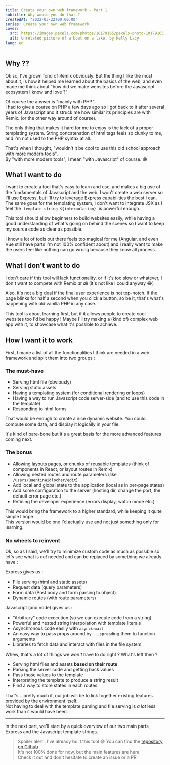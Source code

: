 ```yaml
---
title: Create your own web framework - Part 1
subtitle: Why would you do that ?
createdAt: "2022-03-22T00:00:00"
series: Create your own web framework
cover:
  src: https://images.pexels.com/photos/10179165/pexels-photo-10179165.jpeg
  alt: Unrelated picture of a boat on a lake, by Kelly Lacy
lang: en
---
```


## Why ??

Ok so, I've grown fond of Remix obviously. But the thing I like the most about it, is how it helped me learned about the basics of the web, and even made me think about "how did we make websites before the Javascript ecosystem I know and love ?"

Of course the answer is "mainly with PHP".  
I had to give a course on PHP a few days ago so I got back to it after several years of Javascript and it struck me how
similar its principles are with Remix. (or the other way around of course).

The only thing that makes it hard for me to enjoy is the lack of a proper templating system. String concatenation of html tags feels so clunky to me, and I'm not used to the PHP syntax at all.

That's when I thought, "wouldn't it be cool to use this old school approach with more modern tools".  
By "with more modern tools", I mean "with Javascript" of course. 😁

## What I want to do

I want to create a tool that's easy to learn and use, and makes a big use of the fundamentals of Javascript and the web.
I won't create a web server so I'll use Express, but I'll try to leverage Express capabilities the best I can.  
The same goes for the templating system, I don't want to integrate JSX as I feel the \``template string ${interpolation}`\` is powerful enough.

This tool should allow beginners to build websites easily, while having a good understanding of what's going on behind the scenes so I want to keep my source code as clear as possible.

I know a lot of tools out there feels too magical for me (Angular, and even Vue still have parts I'm not 100% confident about) and I really want to make the users feel like nothing can go wrong because they know all process.

## What I don't want to do

I don't care if this tool will lack functionality, or if it's too slow or whatever, I don't want to compete with Remix _at all_ (it's not like I could anyway 😂)

Also, it's not a big deal if the final user experience is not top-notch. If the page blinks for half a second when you click a button, so be it, that's what's happening with old vanilla PHP in any case.

This tool is about learning first, but if it allows people to create cool websites too I'd be happy ! Maybe I'll try making a (kind of) complex web app with it, to showcase what it's possible to achieve.

## How I want it to work

First, I made a list of all the functionalities I think are needed in a web framework and split them into two groups :

### The must-have

- Serving html file (obviously)
- Serving static assets
- Having a templating system (for conditional rendering or loops)
- Having a way to run Javascript code server-side (and to use this code in the template)
- Responding to html forms

That would be enough to create a nice dynamic website. You could compute some data, and display it logically in your file.

It's kind of bare-bone but it's a great basis for the more advanced features coming next.

### The bonus

- Allowing layouts pages, or chunks of reusable templates (think of components in React, or layout routes in Remix)
- Allowing nested routes and route parameters (like `/users/QuentinWidlocher/edit`)
- Add local and global state to the application (local as in per-page states)
- Add some configuration to the server (hosting dir, change the port, the default error page etc.)
- Refining the developer experience (errors display, watch mode etc.)

This would bring the framework to a higher standard, while keeping it quite simple I hope.  
This version would be one I'd actually use and not just something only for learning.

### No wheels to reinvent

Ok, so as I said, we'll try to minimize custom code as much as possible so let's see what is _not_ needed and can be replaced by something we already have :

Express gives us :

- File serving (html and static assets)
- Request data (query parameters)
- Form data (Post body and form parsing to object)
- Dynamic routes (with route parameters)

Javascript (and node) gives us :

- "Arbitrary" code execution (so we can execute code from a string)
- Powerful and nested string interpolation with template literals
- Asynchronous code easily with `async`/`await`
- An easy way to pass props around by `...spread`ing them to function arguments
- Libraries to fetch data and interact with files in the file system

Whew, that's a lot of things we _won't_ have to do right ? What's left then ?

- Serving html files and assets **based on their route**
- Parsing the server code and getting back values
- Pass those values to the template
- Interpreting the template to produce a string result
- Find a way to store states in each routes.

That's... pretty much it, our job will be to link together existing features provided by the environment itself.  
Not having to deal with the template parsing and file serving is _a lot_ less work than it would have been.

---

In the next part, we'll start by a quick overview of our two main parts, Express and the Javascript template strings.

> Spoiler alert : I've already built this tool 😅
> You can find the [repository on Github](https://github.com/QuentinWidlocher/web-framework)  
> It's not 100% done for now, but the main features are here  
> Check it out and don't hesitate to create an issue or a PR
